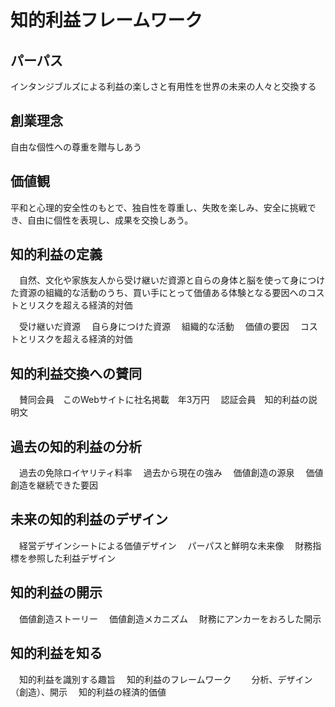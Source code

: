 # 知的利益フレームワーク

## パーパス
インタンジブルズによる利益の楽しさと有用性を世界の未来の人々と交換する

## 創業理念
自由な個性への尊重を贈与しあう

## 価値観
平和と心理的安全性のもとで、独自性を尊重し、失敗を楽しみ、安全に挑戦でき、自由に個性を表現し、成果を交換しあう。

## 知的利益の定義
　自然、文化や家族友人から受け継いだ資源と自らの身体と脳を使って身につけた資源の組織的な活動のうち、買い手にとって価値ある体験となる要因へのコストとリスクを超える経済的対価

　受け継いだ資源
　自ら身につけた資源
　組織的な活動
　価値の要因
　コストとリスクを超える経済的対価

## 知的利益交換への賛同
　賛同会員　このWebサイトに社名掲載　年3万円
　認証会員　知的利益の説明文

## 過去の知的利益の分析
　過去の免除ロイヤリティ料率
　過去から現在の強み
　価値創造の源泉
　価値創造を継続できた要因

## 未来の知的利益のデザイン
　経営デザインシートによる価値デザイン
　パーパスと鮮明な未来像
　財務指標を参照した利益デザイン

## 知的利益の開示
　価値創造ストーリー
　価値創造メカニズム
　財務にアンカーをおろした開示

## 知的利益を知る
　知的利益を識別する趣旨
　知的利益のフレームワーク
　　分析、デザイン（創造）、開示
　知的利益の経済的価値



